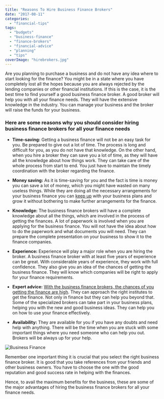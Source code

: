 ```yaml
---
title: "Reasons To Hire Business Finance Brokers"
date: "2017-08-11"
categories: 
  - "financial-tips"
tags: 
  - "budgets"
  - "business-finance"
  - "finance-brokers"
  - "financial-advice"
  - "planning"
  - "tips"
coverImage: "hirebrokers.jpg"
---
```


Are you planning to purchase a business and do not have any idea where to start looking for the finance? You might be in a state where you have completely lost all the hopes because you are always rejected by the lending companies or other financial institutions. If this is the case, it is the best time to find yourself a good business finance broker. A good broker will help you with all your finance needs. They will have the extensive knowledge in the industry. You can manage your business and the broker will raise the funds for your business.

### **Here are some reasons why you should consider hiring business finance brokers for all your finance needs**

- **Time-saving:** Getting a business finance will not be an easy task for you. Be prepared to give out a lot of time. The process is long and difficult for you, as you do not have that knowledge. On the other hand, when you hire a broker they can save you a lot of time, as they will have all the knowledge about how things work. They can take care of the whole process from start to end. You just have to maintain the timely coordination with the broker regarding the finance.
    
- **Money saving:** As it is time-saving for you and the fact is time is money you can save a lot of money, which you might have wasted on many useless things. While they are doing all the necessary arrangements for your business finance you can [keep up](https://itunes.apple.com/us/app/moneycoach-personal-finance/id989642198?mt=8) with your business plans and grow it without bothering to make further arrangements for the finance.
    
- **Knowledge:** The business finance brokers will have a complete knowledge about all the things, which are involved in the process of getting the finances. A lot of paperwork is involved when you are applying for the business finance. You will not have the idea about how to do the paperwork and what documents you will need. They can prepare the complete presentation on your business to show it to the finance companies.
    
- **Experience:** Experience will play a major role when you are hiring the broker. A business finance broker with at least five years of experience can be great. With considerable years of experience, they work with full confidence. They also give you an idea of the chances of getting the business finance. They will know which companies will be right to apply for your finance requirements.
    
- **Expert advice:** [With the business finance brokers, the chances of you getting the finance are high](http://www.homesec.com.au/). They can approach the right institutes to get the finance. Not only in finance but they can help you beyond that. Some of the specialized brokers can take part in your business plans, helping you with the new and good business ideas. They can help you on how to use your finance effectively.
    
- **Availability:** They are available for you if you have any doubts and need help with anything. There will be the time when you are stuck with some important things where you need someone who can help you out. Brokers will be always up for your help.
    

![Business Finance](https://s2.postimg.org/fl8ni5yrt/business_finance.jpghttp:// "Business Finance")

Remember one important thing it is crucial that you select the right business finance broker. It is good that you take references from your friends and other business owners. You have to choose the one with the good reputation and good success rate in helping with the finances.

Hence, to avail the maximum benefits for the business, these are some of the major advantages of hiring the business finance brokers for all your finance needs.
